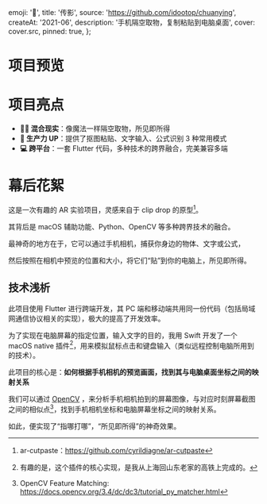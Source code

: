 
  emoji: '🧿️',
  title: '传影',
  source: 'https://github.com/idootop/chuanying',
  createAt: '2021-06',
  description: '手机隔空取物，复制粘贴到电脑桌面',
  cover: cover.src,
  pinned: true,
};

# 项目预览


<AutoPlayVideo src={image.src} alt="指哪贴哪，所见即所得" />


<AutoPlayVideo src={latex.src} alt="识别数学公式，输入到 Word" />


<AutoPlayVideo src={words.src} alt="识别输入文字" />

# 项目亮点

- **🧙‍♂️ 混合现实**：像魔法一样隔空取物，所见即所得
- **💪 生产力 UP**：提供了抠图粘贴、文字输入、公式识别 3 种常用模式
- **💻 跨平台**：一套 Flutter 代码，多种技术的跨界融合，完美兼容多端

# 幕后花絮

这是一次有趣的 AR 实验项目，灵感来自于 clip drop 的原型[^1]。

其背后是 macOS 辅助功能、Python、OpenCV 等多种跨界技术的融合。

最神奇的地方在于，它可以通过手机相机，捕获你身边的物体、文字或公式，

然后按照在相机中预览的位置和大小，将它们“贴”到你的电脑上，所见即所得。

## 技术浅析

此项目使用 Flutter 进行跨端开发，其 PC 端和移动端共用同一份代码（包括局域网通信协议相关的实现），极大的提高了开发效率。

为了实现在电脑屏幕的指定位置，输入文字的目的，我用 Swift 开发了一个 macOS native 插件[^2]，用来模拟鼠标点击和键盘输入（类似远程控制电脑所用到的技术）。

此项目的核心是：**如何根据手机相机的预览画面，找到其与电脑桌面坐标之间的映射关系**

我们可以通过 [OpenCV](https://opencv.org/) ，来分析手机相机拍到的屏幕图像，与对应时刻屏幕截图之间的相似点[^3]，找到手机相机坐标和电脑屏幕坐标之间的映射关系。

如此，便实现了“指哪打哪”，“所见即所得”的神奇效果。

[^1]: ar-cutpaste：https://github.com/cyrildiagne/ar-cutpaste

[^2]: 有趣的是，这个插件的核心实现，是我从上海回山东老家的高铁上完成的。

[^3]: OpenCV Feature Matching: https://docs.opencv.org/3.4/dc/dc3/tutorial_py_matcher.html
